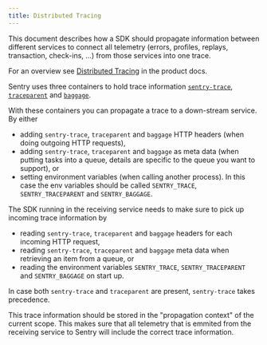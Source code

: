 ```yaml
---
title: Distributed Tracing
---
```


This document describes how a SDK should propagate information between different services to connect all telemetry (errors, profiles, replays, transaction, check-ins, ...) from those services into one trace.

For an overview see [Distributed Tracing](https://docs.sentry.io/product/performance/distributed-tracing/) in the product docs.

Sentry uses three containers to hold trace information [`sentry-trace`](/sdk/performance/#header-sentry-trace), [`traceparent`](/sdk/performance/#header-traceparent) and [`baggage`](/sdk/performance/dynamic-sampling-context/#baggage-header).

With these containers you can propagate a trace to a down-stream service. By either
- adding `sentry-trace`, `traceparent` and `baggage` HTTP headers (when doing outgoing HTTP requests),
- adding `sentry-trace`, `traceparent` and `baggage` as meta data (when putting tasks into a queue, details are specific to the queue you want to support), or
- setting environment variables (when calling another process). In this case the env variables should be called `SENTRY_TRACE`, `SENTRY_TRACEPARENT` and `SENTRY_BAGGAGE`.

The SDK running in the receiving service needs to make sure to pick up incoming trace information by
- reading `sentry-trace`, `traceparent` and `baggage` headers for each incoming HTTP request,
- reading `sentry-trace`, `traceparent` and `baggage` meta data when retrieving an item from a queue, or
- reading the environment variables `SENTRY_TRACE`, `SENTRY_TRACEPARENT` and `SENTRY_BAGGAGE` on start up.

In case both `sentry-trace` and `traceparent` are present, `sentry-trace` takes precedence.

This trace information should be stored in the "propagation context" of the current scope. This makes sure that all telemetry that is emmited from the receiving service to Sentry will include the correct trace information.
